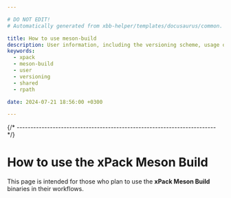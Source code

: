 ```yaml
---

# DO NOT EDIT!
# Automatically generated from xbb-helper/templates/docusaurus/common.

title: How to use meson-build
description: User information, including the versioning scheme, usage of shared libraries, and RPATH configuration on GNU/Linux.
keywords:
  - xpack
  - meson-build
  - user
  - versioning
  - shared
  - rpath

date: 2024-07-21 18:56:00 +0300

---
```




{/* ------------------------------------------------------------------------ */}

# How to use the xPack Meson Build

This page is intended for those who plan
to use the **xPack Meson Build** binaries in their workflows.

<Versioning/>

<LibrariesAndRpath/>

<More/>

<UseInTesting/>
